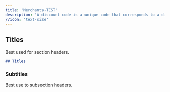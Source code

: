 ```yaml
---
title: 'Merchants-TEST'
description: 'A discount code is a unique code that corresponds to a discount rate or rule ...'
//icon: 'text-size'
---
```


## Titles

Best used for section headers.

```md
## Titles
```

### Subtitles

Best use to subsection headers.
